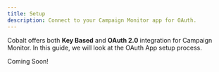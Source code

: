 ```yaml
---
title: Setup
description: Connect to your Campaign Monitor app for OAuth.
---
```

Cobalt offers both **Key Based** and **OAuth 2.0** integration for Campaign Monitor. In this guide, we will look at the OAuth App setup process.

<Tip>
Coming Soon!
</Tip>